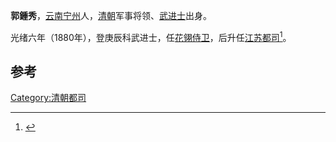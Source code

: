 '''郭鍾秀'''，[[云南|云南]][[宁州|宁州]]人，[[清朝|清朝]]军事将领、[[武进士|武进士]]出身。

光绪六年（1880年），登庚辰科武进士，任[[花翎侍卫|花翎侍卫]]，后升任[[江苏|江苏]][[都司|都司]]<ref>{{cite news|title=宁州书院和进士情况介绍|url=http://www.huaning.gov.cn/news/1328840037841.html|accessdate=2012-07-18|newspaper=華亭新聞網|archive-date=2015-04-02|archive-url=https://web.archive.org/web/20150402173951/http://www.huaning.gov.cn/news/1328840037841.html|dead-url=yes}}</ref>。

==参考==
{{reflist}}
{{清朝人物小作品}}
{{光緒六年庚辰科武殿試金榜}}
[[Category:清朝都司|Category:清朝都司]]